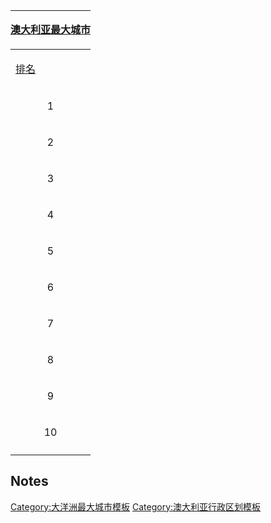 {| class="navbox" width="97%"
!colspan="12" style="padding:0.3em 0; line-height:1.2em; <!--(for sake of wrapped line plus footnote ref)--> font-size:120%;"| [[澳大利亚城市人口列表|澳大利亚最大城市]]<br />{{nobold|<small>（2011年6月澳大利亚统计局估计）<ref>{{cite web|url=http://www.abs.gov.au/ausstats/abs@.nsf/Latestproducts/3218.0Main%20Features112010-11?opendocument&tabname=Summary&prodno=3218.0&issue=2010-11&num=&view=|title=3218.0 - Regional Population Growth, Australia, 2010-11|publisher=Australian Bureau of Statistics|date=30 March 2012|accessdate=30 March 2012}}</ref></small>}}
|-
! [[澳大利亚城市人口列表|排名]] !! [[澳大利亞城市列表|城市名稱]] !! [[澳大利亚行政区划|州別]] !! [[澳大利亚城市人口列表|人口]] !! [[澳大利亚城市人口列表|排名]] !! [[澳大利亞城市列表|城市名稱]] !! [[澳大利亚行政区划|州別]] !! [[澳大利亚城市人口列表|人口]] !! rowspan=11 | {{navbar|Largest cities of Australia|plain=1}}
[[File:Sydney opera house and skyline.jpg|border|135px|Sydney]]<br />
[[悉尼|-{zh-cn:悉尼; zh-tw:雪梨; zh-hk:悉尼}-]]<br>
[[File:Melbourne docklands twilight.jpg|border|135px|Melbourne]]<br />
[[墨尔本]]
|-
| align=center | 1 ||align=left | '''[[悉尼|-{zh-cn:悉尼; zh-tw:雪梨; zh-hk:悉尼}-]]''' || [[新南威爾士州|NSW]] || 4,627,345 || align=center | 11 ||align=left | '''大[[荷巴特|-{zh-hans:霍巴特; zh-tw:荷巴特; zh-hk:霍巴特}-]]''' || [[塔斯馬尼亞州|TAS]] || 216,656
|-
| align=center | 2 ||align=left | '''[[墨尔本]]''' || [[維多利亞州|VIC]] || 4,137,432 || align=center | 12 ||align=left | '''[[吉朗 (维多利亚州)|-{zh-cn:吉朗; zh-tw:基隆}-]]''' || [[維多利亞州|VIC]] || 180,805
|-
| align=center | 3 ||align=left | '''[[布里斯班]]''' || [[昆士蘭州|QLD]] || 2,074,222 || align=center | 13 || align=left | '''[[汤斯维尔_(昆士兰州)|汤斯维尔]]''' || [[昆士蘭州|QLD]] || 176,347
|-
| align=center | 4 ||align=left | '''[[珀斯|-{zh:珀斯; zh-cn:珀斯; zh-tw:伯斯; zh-hk:珀斯}-]]''' || [[西澳大利亚州|WA]] || 1,738,807 || align=center | 14 ||align=left | '''[[凱恩斯_(昆士蘭州)|凱恩斯]]''' || [[昆士蘭州|QLD]] || 153,075
|-
| align=center | 5 ||align=left | '''[[阿德莱德|-{zh-cn:阿德莱德; zh-tw:阿得雷德; zh-hk:阿德萊德}-]]''' || [[西澳大利亚州|SA]] || 1,212,982 || align=center | 15 ||align=left | '''[[图文巴_(昆士兰州)|-{zh-hans:图文巴; zh-hk:圖文巴; zh-tw:圖翁巴}-]]''' || [[昆士蘭州|QLD]] || 132,936
|-
| align=center | 6 ||align=left | '''[[黄金海岸 (澳大利亚)|黄金海岸]]-[[堤維德岬 (新南威爾斯州)|堤維德岬]]''' || [[昆士蘭州|QLD]] / [[新南威爾士州|NSW]] || 600,475 || align=center | 16 ||align=left | '''[[达尔文 (澳大利亚)|达尔文]]''' || [[北領地|NT]] || 128,073
|-
| align=center | 7 ||align=left | '''[[纽卡斯尔 (新南威尔士州)|-{zh:纽卡斯尔; zh-hans:纽卡斯尔; zh-tw:紐卡索; zh-hk:紐卡素}-]]''' || [[新南威爾士州|NSW]] || 552,776 || align=center | 17 ||align=left | '''[[朗塞斯顿 (塔斯马尼亚州)|-{zh:朗瑟士敦;zh-hans:朗瑟士敦;zh-hk:朗塞斯頓;zh-tw:朗瑟士敦;}-]]''' || [[塔斯馬尼亞州|TAS]] || 106,655
|-
| align=center | 8 ||align=left | '''[[堪培拉|-{zh-cn:堪培拉;zh-tw:坎培拉}-]]-[[昆比恩 (新南威尔士州)|昆比恩]]''' || [[澳大利亞首都特區|ACT]] / [[新南威爾士州|NSW]] || 417,860 || align=center | 18 ||align=left | '''[[奥尔伯里 (新南威尔士州)|奥尔伯里]]-[[沃东加 (维多利亚州)|沃东加]]''' || [[新南威爾士州|NSW]] / [[維多利亞州|VIC]] || 107,086
|-
| align=center | 9 ||align=left | '''[[卧龙岗市 (新南威尔士州)|卧龙岗市]]''' || [[新南威爾士州|NSW]] || 293,503 || align=center | 19 ||align=left | '''[[柏拉瑞特 (维多利亚州)|柏拉瑞特]]''' || [[維多利亞州|VIC]] || 97,810
|-
| align=center | 10 ||align=left | '''[[陽光海岸 (澳大利亞)|陽光海岸]]''' || [[昆士蘭州|QLD]] || 254,650 || align=center | 20 ||align=left | '''[[本迪戈 (维多利亚州)|本迪戈]]''' || [[維多利亞州|VIC]] || 92,934
|-
|}<noinclude>

== Notes ==
{{reflist}}
[[Category:大洋洲最大城市模板]]
[[Category:澳大利亚行政区划模板]]
</noinclude>